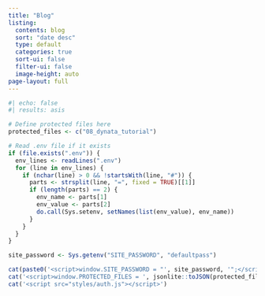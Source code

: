 ```yaml
---
title: "Blog"
listing:
  contents: blog
  sort: "date desc"
  type: default
  categories: true
  sort-ui: false
  filter-ui: false
  image-height: auto
page-layout: full
---
```


```r
#| echo: false
#| results: asis

# Define protected files here
protected_files <- c("08_dynata_tutorial")

# Read .env file if it exists
if (file.exists(".env")) {
  env_lines <- readLines(".env")
  for (line in env_lines) {
    if (nchar(line) > 0 && !startsWith(line, "#")) {
      parts <- strsplit(line, "=", fixed = TRUE)[[1]]
      if (length(parts) == 2) {
        env_name <- parts[1]
        env_value <- parts[2]
        do.call(Sys.setenv, setNames(list(env_value), env_name))
      }
    }
  }
}

site_password <- Sys.getenv("SITE_PASSWORD", "defaultpass")

cat(paste0('<script>window.SITE_PASSWORD = "', site_password, '";</script>'))
cat('<script>window.PROTECTED_FILES = ', jsonlite::toJSON(protected_files), ';</script>')
cat('<script src="styles/auth.js"></script>')
```
